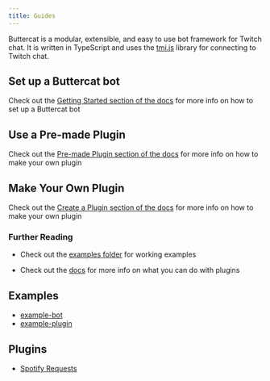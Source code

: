 ```yaml
---
title: Guides
---
```


Buttercat is a modular, extensible, and easy to use bot framework for Twitch chat.
It is written in TypeScript and uses the [tmi.js](https://tmijs.com/) library for connecting to Twitch chat.

## Set up a Buttercat bot

Check out the [Getting Started section of the docs](https://buttercat.dev/guides/getting-started) for more info on how to set up a Buttercat bot

## Use a Pre-made Plugin

Check out the [Pre-made Plugin section of the docs](https://buttercat.dev/plugins) for more info on how to make your own plugin

## Make Your Own Plugin

Check out the [Create a Plugin section of the docs](https://buttercat.dev/guides/create-a-plugin) for more info on how to make your own plugin

### Further Reading

- Check out the [examples folder](examples) for working examples

- Check out the [docs](https://buttercat.dev/docs) for more info on what you can do with plugins

## Examples

- [example-bot](https://github.com/MarcDonald/buttercat/tree/main/examples/example-bot)
- [example-plugin](https://github.com/MarcDonald/buttercat/tree/main/examples/example-plugin)

## Plugins

- [Spotify Requests](https://buttercat.dev/guides/plugins/spotify-requests)
